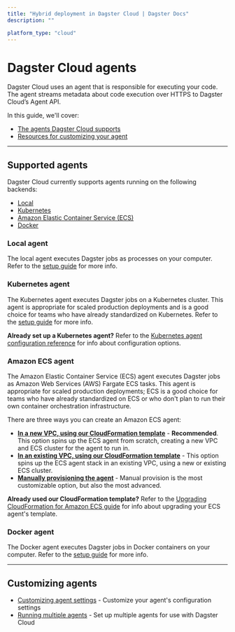 ```yaml
---
title: "Hybrid deployment in Dagster Cloud | Dagster Docs"
description: ""

platform_type: "cloud"
---
```


# Dagster Cloud agents

Dagster Cloud uses an agent that is responsible for executing your code. The agent streams metadata about code execution over HTTPS to Dagster Cloud’s Agent API.

In this guide, we'll cover:

- [The agents Dagster Cloud supports](#supported-agents)
- [Resources for customizing your agent](#customizing-agents)

---

## Supported agents

Dagster Cloud currently supports agents running on the following backends:

- [Local](#local-agent)
- [Kubernetes](#kubernetes-agent)
- [Amazon Elastic Container Service (ECS)](#amazon-ecs-agent)
- [Docker](#docker-agent)

### Local agent

The local agent executes Dagster jobs as processes on your computer. Refer to the [setup guide](/dagster-cloud/deployment/agents/local) for more info.

### Kubernetes agent

The Kubernetes agent executes Dagster jobs on a Kubernetes cluster. This agent is appropriate for scaled production deployments and is a good choice for teams who have already standardized on Kubernetes. Refer to the [setup guide](/dagster-cloud/deployment/agents/kubernetes/configuring-running-kubernetes-agent) for more info.

**Already set up a Kubernetes agent?** Refer to the [Kubernetes agent configuration reference](/dagster-cloud/deployment/agents/kubernetes/configuration-reference) for info about configuration options.

### Amazon ECS agent

The Amazon Elastic Container Service (ECS) agent executes Dagster jobs as Amazon Web Services (AWS) Fargate ECS tasks. This agent is appropriate for scaled production deployments; ECS is a good choice for teams who have already standardized on ECS or who don't plan to run their own container orchestration infrastructure.

There are three ways you can create an Amazon ECS agent:

- [**In a new VPC, using our CloudFormation template**](/dagster-cloud/deployment/agents/amazon-ecs/creating-ecs-agent-new-vpc) - **Recommended**. This option spins up the ECS agent from scratch, creating a new VPC and ECS cluster for the agent to run in.
- [**In an existing VPC, using our CloudFormation template**](/dagster-cloud/deployment/agents/amazon-ecs/creating-ecs-agent-existing-vpc) - This option spins up the ECS agent stack in an existing VPC, using a new or existing ECS cluster.
- [**Manually provisioning the agent**](/dagster-cloud/deployment/agents/amazon-ecs/manually-provisioning-ecs-agent) - Manual provision is the most customizable option, but also the most advanced.

**Already used our CloudFormation template?** Refer to the [Upgrading CloudFormation for Amazon ECS guide](/dagster-cloud/deployment/agents/amazon-ecs/upgrading-cloudformation) for info about upgrading your ECS agent's template.

### Docker agent

The Docker agent executes Dagster jobs in Docker containers on your computer. Refer to the [setup guide](/dagster-cloud/deployment/agents/docker) for more info.

---

## Customizing agents

- [Customizing agent settings](/dagster-cloud/deployment/agents/customizing-configuration) - Customize your agent's configuration settings
- [Running multiple agents](/dagster-cloud/deployment/agents/running-multiple-agents) - Set up multiple agents for use with Dagster Cloud